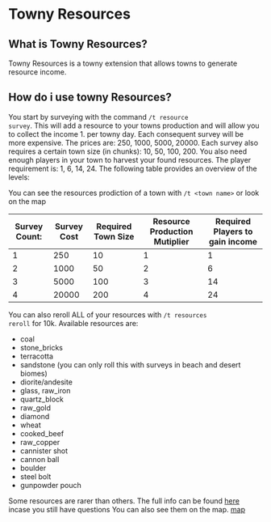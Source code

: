 # Towny Resources

## What is Towny Resources?

Towny Resources is a towny extension that allows towns to generate
resource income.

## How do i use towny Resources?

You start by surveying with the command <code>/t resource survey</code>. This will add a resource to your towns
production and will allow you to collect the income 1. per towny day.
Each consequent survey will be more expensive.
The prices are: 250, 1000, 5000, 20000. Each survey also requires a certain town size (in chunks): 10, 50, 100, 200.
You also need enough players in your town to harvest your found resources. The player requirement is: 1, 6, 14, 24.
The following table provides an overview of the levels:

You can see the resources prodiction of a town with `/t <town name>` or look on the map

| Survey Count: | Survey Cost | Required Town Size | Resource Production Mutiplier | Required Players to gain income |   
|---------------|-------------|--------------------|-------------------------------|---------------------------------|
| 1             | 250         | 10                 | 1                             | 1                               | 
| 2             | 1000        | 50                 | 2                             | 6                               | 
| 3             | 5000        | 100                | 3                             | 14                              | 
| 4             | 20000       | 200                | 4                             | 24                              | 

You can also reroll ALL of your resources with <code>/t resources reroll</code> for 10k.
Available resources are: 
 - coal
 - stone_bricks
 - terracotta
 - sandstone (you can only roll this with surveys in beach and desert biomes)
 - diorite/andesite
 - glass, raw_iron
 - quartz_block
 - raw_gold
 - diamond
 - wheat
 - cooked_beef
 - raw_copper
 - cannister shot
 - cannon ball
 - boulder
 - steel bolt
 - gunpowder pouch
 
Some resources are rarer than others.
The full info can be found [here](https://github.com/TownyAdvanced/TownyResources) incase you still have questions
You can also see them on the map.
[map](https://feen.us/zrpgck.png)